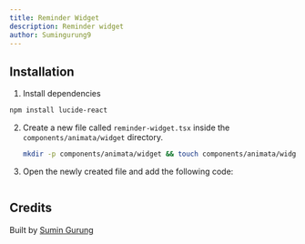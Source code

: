 ```yaml
---
title: Reminder Widget
description: Reminder widget
author: Sumingurung9
---
```


<ComponentPreview name="widget-reminder-widget--docs" />

## Installation

1. Install dependencies

```bash
npm install lucide-react
```

2. Create a new file called `reminder-widget.tsx` inside the `components/animata/widget` directory.

   ```bash
   mkdir -p components/animata/widget && touch components/animata/widget/reminder-widget.tsx
   ```

3. Open the newly created file and add the following code:

   ```jsx file=<rootDir>/animata/widget/reminder-widget.tsx

   ```

## Credits

Built by [Sumin Gurung](https://github.com/GrgSumin)
